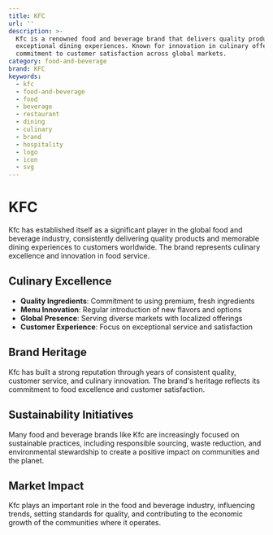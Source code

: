```yaml
---
title: KFC
url: ''
description: >-
  Kfc is a renowned food and beverage brand that delivers quality products and
  exceptional dining experiences. Known for innovation in culinary offerings and
  commitment to customer satisfaction across global markets.
category: food-and-beverage
brand: KFC
keywords:
  - kfc
  - food-and-beverage
  - food
  - beverage
  - restaurant
  - dining
  - culinary
  - brand
  - hospitality
  - logo
  - icon
  - svg
---
```


# KFC

Kfc has established itself as a significant player in the global food and beverage industry, consistently delivering quality products and memorable dining experiences to customers worldwide. The brand represents culinary excellence and innovation in food service.

## Culinary Excellence

- **Quality Ingredients**: Commitment to using premium, fresh ingredients
- **Menu Innovation**: Regular introduction of new flavors and options
- **Global Presence**: Serving diverse markets with localized offerings
- **Customer Experience**: Focus on exceptional service and satisfaction

## Brand Heritage

Kfc has built a strong reputation through years of consistent quality, customer service, and culinary innovation. The brand's heritage reflects its commitment to food excellence and customer satisfaction.

## Sustainability Initiatives

Many food and beverage brands like Kfc are increasingly focused on sustainable practices, including responsible sourcing, waste reduction, and environmental stewardship to create a positive impact on communities and the planet.

## Market Impact

Kfc plays an important role in the food and beverage industry, influencing trends, setting standards for quality, and contributing to the economic growth of the communities where it operates.
